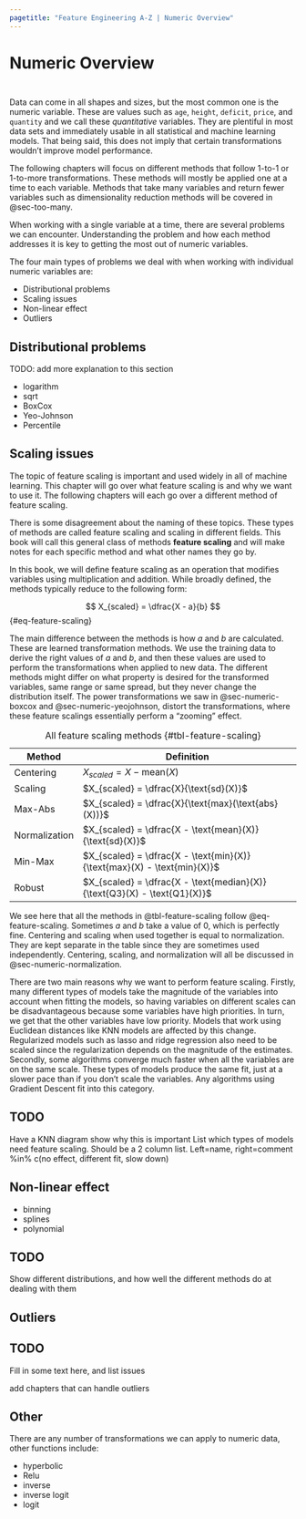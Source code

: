 ```yaml
---
pagetitle: "Feature Engineering A-Z | Numeric Overview"
---
```


# Numeric Overview {#sec-numeric}

::: {style="visibility: hidden; height: 0px;"}
## Numeric Overview
:::

Data can come in all shapes and sizes, but the most common one is the numeric variable. These are values such as `age`, `height`, `deficit`, `price`, and `quantity` and we call these *quantitative* variables. They are plentiful in most data sets and immediately usable in all statistical and machine learning models. That being said, this does not imply that certain transformations wouldn't improve model performance.

The following chapters will focus on different methods that follow 1-to-1 or 1-to-more transformations. These methods will mostly be applied one at a time to each variable. Methods that take many variables and return fewer variables such as dimensionality reduction methods will be covered in @sec-too-many.

When working with a single variable at a time, there are several problems we can encounter. Understanding the problem and how each method addresses it is key to getting the most out of numeric variables.

The four main types of problems we deal with when working with individual numeric variables are:

-   Distributional problems
-   Scaling issues
-   Non-linear effect
-   Outliers

## Distributional problems

TODO: add more explanation to this section

-   logarithm
-   sqrt
-   BoxCox
-   Yeo-Johnson
-   Percentile

## Scaling issues {#sec-numeric-scaling-issues}

The topic of feature scaling is important and used widely in all of machine learning. This chapter will go over what feature scaling is and why we want to use it. The following chapters will each go over a different method of feature scaling.

::: callout-note
There is some disagreement about the naming of these topics. These types of methods are called feature scaling and scaling in different fields. This book will call this general class of methods **feature scaling** and will make notes for each specific method and what other names they go by.
:::

In this book, we will define feature scaling as an operation that modifies variables using multiplication and addition. While broadly defined, the methods typically reduce to the following form:

$$
X_{scaled} = \dfrac{X - a}{b}
$$ {#eq-feature-scaling}

The main difference between the methods is how $a$ and $b$ are calculated. These are learned transformation methods. We use the training data to derive the right values of $a$ and $b$, and then these values are used to perform the transformations when applied to new data. The different methods might differ on what property is desired for the transformed variables, same range or same spread, but they never change the distribution itself. The power transformations we saw in @sec-numeric-boxcox and @sec-numeric-yeojohnson, distort the transformations, where these feature scalings essentially perform a "zooming" effect.

| Method        | Definition                                                               |
|----------------|--------------------------------------------------------|
| Centering     | $X_{scaled} = X - \text{mean}(X)$                                        |
| Scaling       | $X_{scaled} = \dfrac{X}{\text{sd}(X)}$                                   |
| Max-Abs       | $X_{scaled} = \dfrac{X}{\text{max}(\text{abs}(X))}$                      |
| Normalization | $X_{scaled} = \dfrac{X - \text{mean}(X)}{\text{sd}(X)}$                  |
| Min-Max       | $X_{scaled} = \dfrac{X - \text{min}(X)}{\text{max}(X) - \text{min}(X)}$  |
| Robust        | $X_{scaled} = \dfrac{X - \text{median}(X)}{\text{Q3}(X) - \text{Q1}(X)}$ |

: All feature scaling methods {#tbl-feature-scaling}

We see here that all the methods in @tbl-feature-scaling follow @eq-feature-scaling. Sometimes $a$ and $b$ take a value of 0, which is perfectly fine. Centering and scaling when used together is equal to normalization. They are kept separate in the table since they are sometimes used independently. Centering, scaling, and normalization will all be discussed in @sec-numeric-normalization.

There are two main reasons why we want to perform feature scaling. Firstly, many different types of models take the magnitude of the variables into account when fitting the models, so having variables on different scales can be disadvantageous because some variables have high priorities. In turn, we get that the other variables have low priority. Models that work using Euclidean distances like KNN models are affected by this change. Regularized models such as lasso and ridge regression also need to be scaled since the regularization depends on the magnitude of the estimates. Secondly, some algorithms converge much faster when all the variables are on the same scale. These types of models produce the same fit, just at a slower pace than if you don't scale the variables. Any algorithms using Gradient Descent fit into this category.

::: {.callout-caution}
# TODO

Have a KNN diagram show why this is important
List which types of models need feature scaling. Should be a 2 column list. Left=name, right=comment %in% c(no effect, different fit, slow down)
:::


## Non-linear effect

-   binning
-   splines
-   polynomial

::: {.callout-caution}
# TODO

Show different distributions, and how well the different methods do at dealing with them
:::

## Outliers {#sec-numeric-outliers-issues}

::: {.callout-caution}
# TODO

Fill in some text here, and list issues

add chapters that can handle outliers
:::

## Other

There are any number of transformations we can apply to numeric data, other functions include:

-   hyperbolic
-   Relu
-   inverse
-   inverse logit
-   logit
